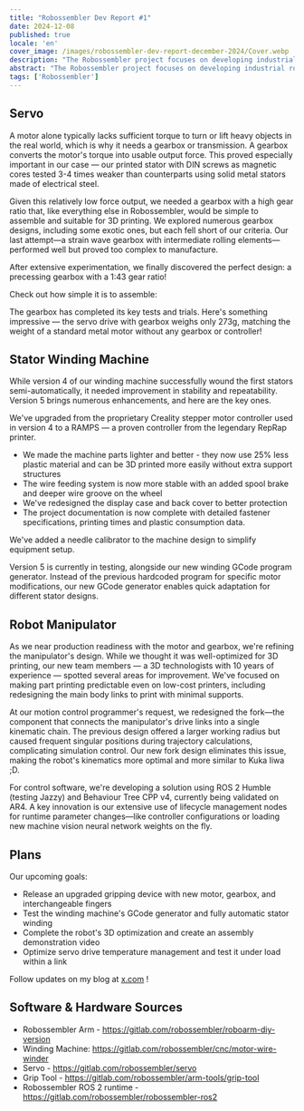 ```yaml
---
title: "Robossembler Dev Report #1"
date: 2024-12-08
published: true
locale: 'en'
cover_image: /images/robossembler-dev-report-december-2024/Cover.webp
description: "The Robossembler project focuses on developing industrial robots and tools for their production that are accessible to any DIY enthusiast. In this article, we'll share our current progress - an updated and tested gearbox, the 5th version of the winding machine, and a robot manipulator with additional optimizations for 3D printing!"
abstract: "The Robossembler project focuses on developing industrial robots and tools for their production that are accessible to any DIY enthusiast. In this article, we'll share our current progress - an updated and tested gearbox, the 5th version of the winding machine, and a robot manipulator with additional optimizations for 3D printing!"
tags: ['Robossembler']
---
```



## Servo

A motor alone typically lacks sufficient torque to turn or lift heavy objects in the real world, which is why it needs a gearbox or transmission. A gearbox converts the motor's torque into usable output force. This proved especially important in our case — our printed stator with DIN screws as magnetic cores tested 3-4 times weaker than counterparts using solid metal stators made of electrical steel.

<RbImage zoom src="/images/robossembler-dev-report-december-2024/stator-photo_2024-12-08_00-03-21.webp" alt="" />

Given this relatively low force output, we needed a gearbox with a high gear ratio that, like everything else in Robossembler, would be simple to assemble and suitable for 3D printing. We explored numerous gearbox designs, including some exotic ones, but each fell short of our criteria. Our last attempt—a strain wave gearbox with intermediate rolling elements—performed well but proved too complex to manufacture.

After extensive experimentation, we finally discovered the perfect design: a precessing gearbox with a 1:43 gear ratio!

<RbImage zoom src="/images/robossembler-dev-report-december-2024/reducer-photo_2024-12-07_21-54-20.webp" alt="" />

Check out how simple it is to assemble:

<YouTube id="https://www.youtube.com/embed/0vXwFmTB_L4?si=soNbSNKg9tjPWY1f" posterQuality="max"  />

The gearbox has completed its key tests and trials. Here's something impressive — the servo drive with gearbox weighs only 273g, matching the weight of a standard metal motor without any gearbox or controller!

<RbImage zoom src="/images/robossembler-dev-report-december-2024/reducer-photo_2024-12-08_14-02-33.webp" alt="" />

## Stator Winding Machine

While version 4 of our winding machine successfully wound the first stators semi-automatically, it needed improvement in stability and repeatability. Version 5 brings numerous enhancements, and here are the key ones.

We've upgraded from the proprietary Creality stepper motor controller used in version 4 to a RAMPS — a proven controller from the legendary RepRap printer.

<RbImage zoom src="/images/robossembler-dev-report-december-2024/winder-photo_2024-12-07_21-50-12.webp" alt="" />

- We made the machine parts lighter and better - they now use 25% less plastic material and can be 3D printed more easily without extra support structures
- The wire feeding system is now more stable with an added spool brake and deeper wire groove on the wheel
- We've redesigned the display case and back cover to better protection
- The project documentation is now complete with detailed fastener specifications, printing times and plastic consumption data.

<RbImage zoom src="/images/robossembler-dev-report-december-2024/winder-photo_2024-12-07_21-51-26.webp" alt="" />

We've added a needle calibrator to the machine design to simplify equipment setup.

<RbImage zoom src="/images/robossembler-dev-report-december-2024/winder-photo_2024-12-04_11-41-56.webp" alt="" />

Version 5 is currently in testing, alongside our new winding GCode program generator. Instead of the previous hardcoded program for specific motor modifications, our new GCode generator enables quick adaptation for different stator designs.

## Robot Manipulator

As we near production readiness with the motor and gearbox, we're refining the manipulator's design. While we thought it was well-optimized for 3D printing, our new team members — a 3D technologists with 10 years of experience — spotted several areas for improvement. We've focused on making part printing predictable even on low-cost printers, including redesigning the main body links to print with minimal supports.

<RbImage zoom src="/images/robossembler-dev-report-december-2024/3d-supports.webp" alt="" />

<RbImage zoom src="/images/robossembler-dev-report-december-2024/roboarm-3d-optimize-photo_2024-11-20_15-56-53.webp" alt="" />

At our motion control programmer's request, we redesigned the fork—the component that connects the manipulator's drive links into a single kinematic chain. The previous design offered a larger working radius but caused frequent singular positions during trajectory calculations, complicating simulation control. Our new fork design eliminates this issue, making the robot's kinematics more optimal and more similar to Kuka Iiwa ;D.

<RbImage zoom src="/images/robossembler-dev-report-december-2024/fork-roboarm-photo_2024-12-07_11-39-31.webp" alt="" />

For control software, we're developing a solution using ROS 2 Humble (testing Jazzy) and Behaviour Tree CPP v4, currently being validated on AR4. A key innovation is our extensive use of lifecycle management nodes for runtime parameter changes—like controller configurations or loading new machine vision neural network weights on the fly.

## Plans

Our upcoming goals:

- Release an upgraded gripping device with new motor, gearbox, and interchangeable fingers
- Test the winding machine's GCode generator and fully automatic stator winding
- Complete the robot's 3D optimization and create an assembly demonstration video
- Optimize servo drive temperature management and test it under load within a link

Follow updates on my blog at [x.com](https://x.com/movefasta) !

## Software & Hardware Sources

- Robossembler Arm - https://gitlab.com/robossembler/roboarm-diy-version
- Winding Machine: https://gitlab.com/robossembler/cnc/motor-wire-winder
- Servo - https://gitlab.com/robossembler/servo
- Grip Tool - https://gitlab.com/robossembler/arm-tools/grip-tool
- Robossembler ROS 2 runtime - https://gitlab.com/robossembler/robossembler-ros2